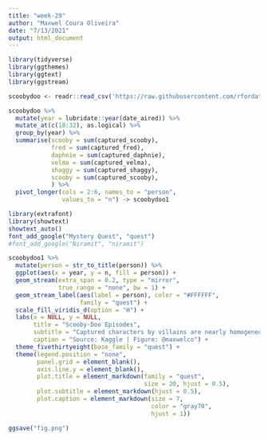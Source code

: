 ```yaml
---
title: "week-29"
author: "Maxwel Coura Oliveira"
date: "7/13/2021"
output: html_document
---
```


```r
library(tidyverse)
library(ggthemes)
library(ggtext)
library(ggstream)
```


```r
scoobydoo <- readr::read_csv('https://raw.githubusercontent.com/rfordatascience/tidytuesday/master/data/2021/2021-07-13/scoobydoo.csv')
```


```r
scoobydoo %>% 
  mutate(year = lubridate::year(date_aired)) %>% 
  mutate_at(c(18:32), as.logical) %>% 
  group_by(year) %>% 
  summarise(scooby = sum(captured_scooby),
            fred = sum(captured_fred),
            daphnie = sum(captured_daphnie),
            velma = sum(captured_velma),
            shaggy = sum(captured_shaggy),
            scooby = sum(captured_scooby),
            ) %>% 
  pivot_longer(cols = 2:6, names_to = "person", 
               values_to = "n") -> scoobydoo1
```

```r
library(extrafont)
library(showtext)
showtext_auto()
font_add_google("Mystery Quest", "quest") 
#font_add_google("Niramit", "niramit")
```


```r
scoobydoo1 %>% 
  mutate(person = str_to_title(person)) %>% 
  ggplot(aes(x = year, y = n, fill = person)) +
  geom_stream(extra_span = 0.2, type = "mirror",
              true_range = "none", bw = 1) +
  geom_stream_label(aes(label = person), color = "#FFFFFF", 
                    family = "quest") +
  scale_fill_viridis_d(option = "H") +
  labs(x = NULL, y = NULL,
       title = "Scooby-Doo Episodes",
       subtitle = "Captured characters by villains are nearly homogeneous across years",
       caption = "Source: Kaggle | Figure: @maxwelco") +
  theme_fivethirtyeight(base_family = "quest") +
  theme(legend.position = "none",
        panel.grid = element_blank(),
        axis.line.y = element_blank(),
        plot.title = element_markdown(family = "quest", 
                                      size = 20, hjust = 0.5),
        plot.subtitle = element_markdown(hjust = 0.5),
        plot.caption = element_markdown(size = 7, 
                                        color = "gray70",
                                        hjust = 1))

ggsave("fig.png")
```





